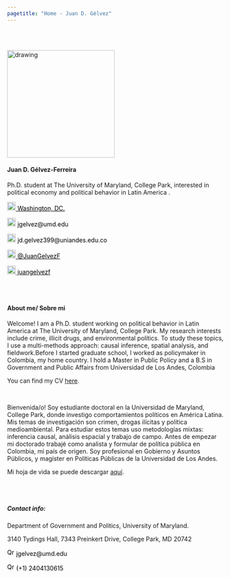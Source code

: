 ```yaml
---
pagetitle: "Home - Juan D. Gélvez"
---
```


<br>  </br> <!--- Agrega lineas en blanco --->

<!------------- Panel de la izquierda ------------->
<div class="col-sm-4">

<!-- Foto completa -->
<img src="./images/profile2.jpg" class="center" alt="drawing" width="250" height="250"/>

#### Juan D. Gélvez-Ferreira

Ph.D. student at The University of Maryland, College Park, interested in political economy and political behavior in Latin America .

<!-- Location -->
<a href="https://www.google.com/maps/place/Washington+D.+C.,+Distrito+de+Columbia/@38.8938672,-77.0846157,12z/data=!3m1!4b1!4m5!3m4!1s0x89b7c6de5af6e45b:0xc2524522d4885d2a!8m2!3d38.9071923!4d-77.0368707" style="color:black;"> <img alt="Qries" src="./images/location.png" width="20" height="20">  Washington, DC.</a>

<!-- Correo -->
<p style="color:black"><img alt="Qries" src="./images/correo.png" width="20" height="20"> jgelvez@umd.edu </img></p>

<!-- Correo -->
<p style="color:black"><img alt="Qries" src="./images/correo.png" width="20" height="20"> jd.gelvez399@uniandes.edu.co </img></p>

<!-- Twitter -->
 <a href="https://twitter.com/JuanGelvezF" style="color:black;"> <img alt="Qries" src="./images/twitter.jpg" width="20" height="20">  @JuanGelvezF</a> 


<!-- GitHub -->
<a href="https://github.com/juangelvezf" style="color:black;"> <img alt="Qries" src="./images/github.png" width="20" height="20">  juangelvezf</a>

</div>
<!------------- Fin panel de la izquierda ------------->

<!------------- Panel de la derecha ------------->
<div class="col-sm-8">

<br>  </br> <!--- Agrega lineas en blanco --->

#### About me/ Sobre mi

Welcome! I am a Ph.D. student working on political behavior in Latin America at The University of Maryland, College Park. My research interests include crime, illicit drugs, and environmental politics. To study these topics, I use a multi-methods approach: causal inference, spatial analysis, and fieldwork.Before I started graduate school, I worked as policymaker in Colombia, my home country. I hold a Master in Public Policy and a B.S in Government and Public Affairs from Universidad de Los Andes, Colombia

You can find my CV <a href="https://juangelvezf.github.io/cv/Juan_Gelvez_Ferreira_CV.pdf">here</a>.

<br>

Bienvenida/o! Soy estudiante doctoral en la Universidad de Maryland, College Park, donde investigo comportamientos políticos en América Latina.  Mis temas de investigación son crimen, drogas ilícitas y política medioambiental. Para estudiar estos temas uso metodologías mixtas: inferencia causal, análisis espacial y trabajo de campo. Antes de empezar mi doctorado trabajé como analista y formular de política pública en Colombia, mi país de origen. Soy profesional en Gobierno y Asuntos Públicos, y magíster en Políticas Públicas de la Universidad de Los Andes. 

Mi hoja de vida se puede descargar <a href="https://juangelvezf.github.io/cv/Juan_Gelvez_Ferreira_CV.pdf">aquí</a>.


<br>  </br> <!--- Agrega lineas en blanco --->

##### Contact info:

<p style="color:black">Department of Government and Politics, University of Maryland.

3140 Tydings Hall, 7343 Preinkert Drive, College Park, MD 20742</p>

<!-- Correo -->
<p style="color:black"><img alt="Qries" src="./images/correo.png" width="17" height="17"> jgelvez@umd.edu </img></p>

<!-- Tel -->
<p style="color:black"> <img alt="Qries" src="./images/tel.png" width="17" height="17"> (+1) 2404130615 </img></p>

</div> <!--- FIn del panel de la derecha --->

